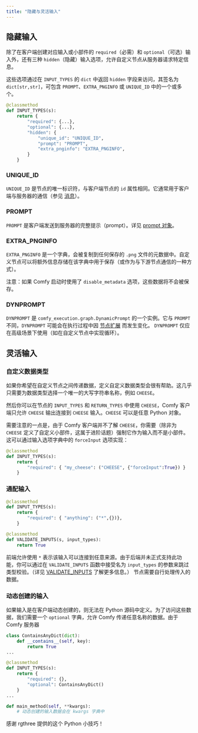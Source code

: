 ```yaml
---
title: "隐藏与灵活输入"
---
```


## 隐藏输入

除了在客户端创建对应输入或小部件的 `required`（必需）和 `optional`（可选）输入外，还有三种 `hidden`（隐藏）输入选项，允许自定义节点从服务器请求特定信息。

这些选项通过在 `INPUT_TYPES` 的 `dict` 中返回 `hidden` 字段来访问，其签名为 `dict[str,str]`，可包含 `PROMPT`、`EXTRA_PNGINFO` 或 `UNIQUE_ID` 中的一个或多个。

```python
@classmethod
def INPUT_TYPES(s):
    return {
        "required": {...},
        "optional": {...},
        "hidden": {
            "unique_id": "UNIQUE_ID",
            "prompt": "PROMPT", 
            "extra_pnginfo": "EXTRA_PNGINFO",
        }
    }
```

### UNIQUE_ID 
`UNIQUE_ID` 是节点的唯一标识符，与客户端节点的 `id` 属性相同。它通常用于客户端与服务器的通信（参见 [消息](/zh-CN/development/comfyui-server/comms_messages#获取当前节点-id-node-id)）。

### PROMPT
`PROMPT` 是客户端发送到服务器的完整提示（prompt）。详见 [prompt 对象](/zh-CN/custom-nodes/js/javascript_objects_and_hijacking#prompt)。

### EXTRA_PNGINFO
`EXTRA_PNGINFO` 是一个字典，会被复制到任何保存的 `.png` 文件的元数据中。自定义节点可以将额外信息存储在该字典中用于保存（或作为与下游节点通信的一种方式）。

<Tip>注意：如果 Comfy 启动时使用了 `disable_metadata` 选项，这些数据将不会被保存。</Tip>

### DYNPROMPT
`DYNPROMPT` 是 `comfy_execution.graph.DynamicPrompt` 的一个实例。它与 `PROMPT` 不同，`DYNPROMPT` 可能会在执行过程中因 [节点扩展](/zh-CN/custom-nodes/backend/expansion) 而发生变化。
<Tip>`DYNPROMPT` 仅应在高级场景下使用（如在自定义节点中实现循环）。</Tip>

## 灵活输入

### 自定义数据类型

如果你希望在自定义节点之间传递数据，定义自定义数据类型会很有帮助。这几乎只需要为数据类型选择一个唯一的大写字符串名称，例如 `CHEESE`。

然后你可以在节点的 `INPUT_TYPES` 和 `RETURN_TYPES` 中使用 `CHEESE`，Comfy 客户端只允许 `CHEESE` 输出连接到 `CHEESE` 输入。`CHEESE` 可以是任意 Python 对象。

需要注意的一点是，由于 Comfy 客户端并不了解 `CHEESE`，你需要（除非为 `CHEESE` 定义了自定义小部件，这属于进阶话题）强制它作为输入而不是小部件。这可以通过输入选项字典中的 `forceInput` 选项实现：

```python
@classmethod
def INPUT_TYPES(s):
    return {
        "required": { "my_cheese": ("CHEESE", {"forceInput":True}) }
    }
```

### 通配输入

```python
@classmethod
def INPUT_TYPES(s):
    return {
        "required": { "anything": ("*",{})},
    }

@classmethod
def VALIDATE_INPUTS(s, input_types):
    return True
```

前端允许使用 `*` 表示该输入可以连接到任意来源。由于后端并未正式支持此功能，你可以通过在 `VALIDATE_INPUTS` 函数中接受名为 `input_types` 的参数来跳过类型校验。（详见 [VALIDATE_INPUTS](./server_overview#validate-inputs) 了解更多信息。）
节点需要自行处理传入的数据。

### 动态创建的输入

如果输入是在客户端动态创建的，则无法在 Python 源码中定义。为了访问这些数据，我们需要一个 `optional` 字典，允许 Comfy 传递任意名称的数据。由于 Comfy 服务器

```python
class ContainsAnyDict(dict):
    def __contains__(self, key):
        return True
...

@classmethod
def INPUT_TYPES(s):
    return {
        "required": {},
        "optional": ContainsAnyDict()
    }
...

def main_method(self, **kwargs):
    # 动态创建的输入数据会在 kwargs 字典中

```
<Tip>感谢 rgthree 提供的这个 Python 小技巧！</Tip>
